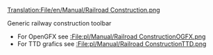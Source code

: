 [[Translation:File/en/Manual/Railroad Construction.png]]

Generic railway construction toolbar
*For OpenGFX see [[:File:pl/Manual/Railroad ConstructionOGFX.png]]
*For TTD grafics see [[:File:pl/Manual/Railroad ConstructionTTD.png]]